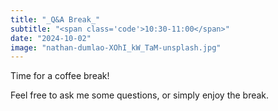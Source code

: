 ```yaml
---
title: "_Q&A Break_"
subtitle: "<span class='code'>10:30-11:00</span>"
date: "2024-10-02"
image: "nathan-dumlao-XOhI_kW_TaM-unsplash.jpg"
---
```


Time for a coffee break! 

Feel free to ask me some questions, or simply enjoy the break.